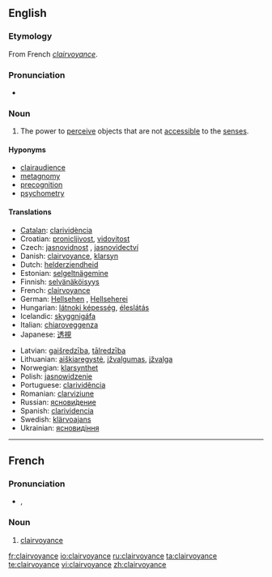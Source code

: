 ==English==
{{wikipedia}}

===Etymology===
From French ''[[#French|clairvoyance]]''.

===Pronunciation===
* {{IPA|/klɛəˈvɔɪəns/}}

===Noun===
{{en-noun|-}}

# The power to [[perceive]] objects that are not [[accessible]] to the [[sense]]s.

====Hyponyms====
* [[clairaudience]]
* [[metagnomy]]
* [[precognition]]
* [[psychometry]]

====Translations====
{{top}}
* [[Catalan]]: [[clarividència]]
* Croatian: [[pronicljivost]], [[vidovitost]]
* Czech: [[jasnovidnost]] {{f}}, [[jasnovidectví]] {{n}}
* Danish: [[clairvoyance]], [[klarsyn]]
* Dutch: [[helderziendheid]] {{f}}
* Estonian: [[selgeltnägemine]]
* Finnish: [[selvänäköisyys]]
* French: [[clairvoyance#French|clairvoyance]] {{f}}
* German: [[Hellsehen]] {{n}}, [[Hellseherei]] {{f}}
* Hungarian: [[látnoki képesség]], [[éleslátás]]
* Icelandic: [[skyggnigáfa]]
* Italian: [[chiaroveggenza]] {{f}}
* Japanese: [[透視]]
{{mid}}
* Latvian: [[gaišredzība]], [[tālredzība]]
* Lithuanian: [[aiškiaregystė]], [[įžvalgumas]], [[įžvalga]]
* Norwegian: [[klarsynthet]]
* Polish: [[jasnowidzenie]]
* Portuguese: [[clarividência]]
* Romanian: [[clarviziune]]
* Russian: [[яснови́дение]]
* Spanish: [[clarividencia]]
* Swedish: [[klärvoajans]]
* Ukrainian: [[ясновидіння]]
{{bottom}}

----

==French==

===Pronunciation===
* {{IPA|/klɛʁvwajɑ̃s/|lang=fr}}, {{SAMPA|/klER.vwa.jA~s/}}

===Noun===
{{fr-noun|f}}

# [[clairvoyance#English|clairvoyance]]

[[fr:clairvoyance]]
[[io:clairvoyance]]
[[ru:clairvoyance]]
[[ta:clairvoyance]]
[[te:clairvoyance]]
[[vi:clairvoyance]]
[[zh:clairvoyance]]